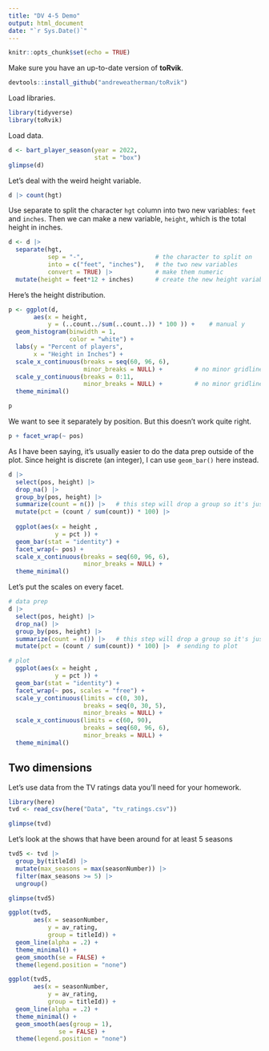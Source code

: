 ```yaml
---
title: "DV 4-5 Demo"
output: html_document
date: "`r Sys.Date()`"
---
```


```r
knitr::opts_chunk$set(echo = TRUE)
```

Make sure you have an up-to-date version of **toRvik**.

```r
devtools::install_github("andreweatherman/toRvik")
```

Load libraries.

```r
library(tidyverse)
library(toRvik)
```

Load data.

```r
d <- bart_player_season(year = 2022,
                        stat = "box")
glimpse(d)
```

Let's deal with the weird height variable.

```r
d |> count(hgt)
```

Use separate to split the character `hgt` column into two new variables: `feet` and `inches`. Then we can make a new variable, `height`, which is the total height in inches.

```r
d <- d |> 
  separate(hgt,
           sep = "-",                    # the character to split on
           into = c("feet", "inches"),   # the two new variables
           convert = TRUE) |>            # make them numeric
  mutate(height = feet*12 + inches)      # create the new height variable
```

Here's the height distribution.

```r
p <- ggplot(d,
       aes(x = height,
           y = (..count../sum(..count..)) * 100 )) +    # manual y
  geom_histogram(binwidth = 1,
                 color = "white") +
  labs(y = "Percent of players",
       x = "Height in Inches") +
  scale_x_continuous(breaks = seq(60, 96, 6),
                     minor_breaks = NULL) +         # no minor gridlines
  scale_y_continuous(breaks = 0:11,
                     minor_breaks = NULL) +         # no minor gridlines
  theme_minimal()

p
```

We want to see it separately by position. But this doesn't work quite right.

```r
p + facet_wrap(~ pos)
```

As I have been saying, it's usually easier to do the data prep outside of the plot. Since height is discrete (an integer), I can use `geom_bar()` here instead.

```r
d |> 
  select(pos, height) |> 
  drop_na() |> 
  group_by(pos, height) |> 
  summarize(count = n()) |>   # this step will drop a group so it's just pos
  mutate(pct = (count / sum(count)) * 100) |>
  
  ggplot(aes(x = height ,
             y = pct )) +
  geom_bar(stat = "identity") +
  facet_wrap(~ pos) +
  scale_x_continuous(breaks = seq(60, 96, 6),
                     minor_breaks = NULL) +
  theme_minimal()
```

Let's put the scales on every facet.

```r

# data prep
d |> 
  select(pos, height) |> 
  drop_na() |> 
  group_by(pos, height) |> 
  summarize(count = n()) |>   # this step will drop a group so it's just pos now
  mutate(pct = (count / sum(count)) * 100) |>  # sending to plot

# plot
  ggplot(aes(x = height ,
             y = pct )) +
  geom_bar(stat = "identity") +
  facet_wrap(~ pos, scales = "free") +
  scale_y_continuous(limits = c(0, 30),
                     breaks = seq(0, 30, 5),
                     minor_breaks = NULL) +
  scale_x_continuous(limits = c(60, 90),
                     breaks = seq(60, 96, 6),
                     minor_breaks = NULL) +
  theme_minimal()
```

## Two dimensions

Let's use data from the TV ratings data you'll need for your homework.

```r
library(here)
tvd <- read_csv(here("Data", "tv_ratings.csv"))
```

```r
glimpse(tvd)
```

Let's look at the shows that have been around for at least 5 seasons

```r
tvd5 <- tvd |> 
  group_by(titleId) |> 
  mutate(max_seasons = max(seasonNumber)) |> 
  filter(max_seasons >= 5) |> 
  ungroup()

glimpse(tvd5)
```

```r
ggplot(tvd5,
       aes(x = seasonNumber,
           y = av_rating,
           group = titleId)) +
  geom_line(alpha = .2) +
  theme_minimal() +
  geom_smooth(se = FALSE) +
  theme(legend.position = "none") 
```

```r
ggplot(tvd5,
       aes(x = seasonNumber,
           y = av_rating,
           group = titleId)) +
  geom_line(alpha = .2) +
  theme_minimal() +
  geom_smooth(aes(group = 1),
              se = FALSE) +
  theme(legend.position = "none") 
```

